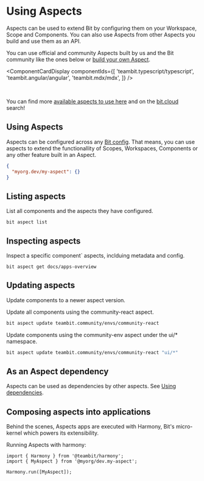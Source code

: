 
# Using Aspects

Aspects can be used to extend Bit by configuring them on your Workspace, Scope and Components. You can also use Aspects from other Aspects you
build and use them as an API.

You can use official and community Aspects built by us and the Bit community like the ones below or [build your own Aspect](/docs/extending-bit/creating-aspects).

<ComponentCardDisplay componentIds={[
  'teambit.typescript/typescript',
  'teambit.angular/angular',
  'teambit.mdx/mdx',
]} />

<br />

You can find more [available aspects to use here](/plugins) and on the [bit.cloud](https://bit.cloud/components?env=aspect) search!

## Using Aspects

Aspects can be configured across any [Bit config](/). That means, you can use aspects to extend the functionallity of Scopes, Workspaces,
Components or any other feature built in an Aspect.

```json
{
  "myorg.dev/my-aspect": {}
}
```

## Listing aspects

List all components and the aspects they have configured.

```
bit aspect list
```

## Inspecting aspects

Inspect a specific component` aspects, inclduing metadata and config.

```
bit aspect get docs/apps-overview
```


## Updating aspects

Update components to a newer aspect version.

Update all components using the community-react aspect.

```bash
bit aspect update teambit.community/envs/community-react
```

Update components using the community-env aspect under the ui/* namespace.

```bash
bit aspect update teambit.community/envs/community-react "ui/*"
```

## As an Aspect dependency

Aspects can be used as dependencies by other aspects. See [Using dependencies](/docs/extending-bit/creating-aspects#using-dependencies).

## Composing aspects into applications

Behind the scenes, Aspects apps are executed with Harmony, Bit's micro-kernel which powers its extensibility.

Running Aspects with harmony:

```tsx
import { Harmony } from '@teambit/harmony';
import { MyAspect } from '@myorg/dev.my-aspect';

Harmony.run([MyAspect]);
```


